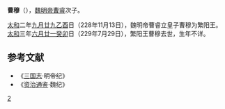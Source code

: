 '''曹穆'''（{{bd|？||229年|7月29日|catIdx=C}}），[[魏明帝|魏明帝]][[曹睿|曹睿]]次子。

[[太和_(曹魏)|太和]]二年[[九月廿九|九月廿九]][[乙酉|乙酉]]日（228年11月13日），魏明帝曹睿立皇子曹穆为繁阳王。[[太和_(曹魏)|太和]]三年[[六月廿一|六月廿一]][[癸卯|癸卯]]日（229年7月29日），繁阳王曹穆去世，生年不详。

==参考文献 ==
*《[[三国志|三国志]]·明帝纪》
*《[[资治通鉴|资治通鉴]]·魏纪》

{{三国人物小作品}}
[[Category:魏明帝皇子|2]]